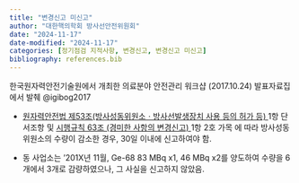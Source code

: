 ```yaml
---
title: "변경신고 미신고"
author: "대한핵의학회 방사선안전위원회"
date: "2024-11-17"
date-modified: "2024-11-17"
categories: [정기점검 지적사항, 변경신고, 변경신고 미신고]
bibliography: references.bib
---
```


한국원자력안전기술원에서 개최한 의료분야 안전관리 워크샵 (2017.10.24) 발표자료집에서 발췌 @igibog2017

-   <a href="../../law/nuclear_safety_act.qmd#제53조-방사성동위원소ㆍ방사선발생장치-사용-등의-허가-등" 
       target="_blank" 
       class="text-primary" 
       data-bs-toggle="tooltip" 
       data-bs-html="true" 
       data-bs-placement="bottom"
       title="새로운창으로 열기"> 원자력안전법 제53조(방사성동위원소ㆍ방사선발생장치 사용 등의 허가 등)
    </a> 
    [1항 단서조항]{.tooltip-text-inverted 
       data-bs-toggle="tooltip" 
       data-bs-html="true" 
       data-bs-placement="bottom"
       title="① 방사성동위원소 또는 방사선발생장치(이하 “방사성동위원소등”이라 한다)를 생산ㆍ판매ㆍ사용(소지ㆍ취급을 포함한다. 이하 같다) 또는 이동사용하려는 자는 대통령령으로 정하는 바에 따라 위원회의 허가를 받아야 한다. 허가받은 사항을 변경하려는 때에도 또한 같다. 다만, 총리령으로 정하는 일시적인 사용 장소의 변경과 그 밖의 경미한 사항을 변경하려는 때에는 이를 신고하여야 한다.<개정 2013.3.23.>"
    }
       및 
    <a href="../../compendium/law/nuclear_safety_enforcement_rule.qmd#제63조-경미한-사항의-변경신고" 
       target="_blank" 
       class="text-primary" 
       data-bs-toggle="tooltip" 
       data-bs-html="true" 
       data-bs-placement="bottom"
       title="새로운창으로 열기"> 시행규칙 63조 (경미한 사항의 변경신고)
    </a> 
    [1항 2호 가목]{.tooltip-text-inverted 
       data-bs-toggle="tooltip"
       data-bs-placement="bottom"       
       data-bs-html="true" title="① 법 제53조제1항 단서에서 “총리령으로 정하는 일시적인 사용장소의 변경과 그 밖의 경미한 사항을 변경하려는 때”란 다음 각 호의 어느 하나에 해당하는 경우를 말한다. <개정 2013. 8. 16., 2024. 4. 25.>   다음 각 목의 어느 하나에 해당하는 사항의 변경 가. 사용시설등의 변경을 요하지 아니하는 방사성동위원소등의 종류 또는 수량의 감소에 관한 사항"
    }
에 따라 방사성동위원소의 수량이 감소한 경우, 30일 이내에 신고하여야 함.

-   동 사업소는 '201X년 11월, Ge-68 83 MBq x1, 46 MBq x2를 양도하여 수량을 6개에서 3개로 감량하였으나, 그 사실을 신고하지 않았음.
